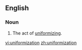 ==English==
{{wikipedia|dab=uniformization}}
===Noun===
{{en-noun|s|-}}

# The act of [[uniformizing]].

[[vi:uniformization]]
[[zh:uniformization]]